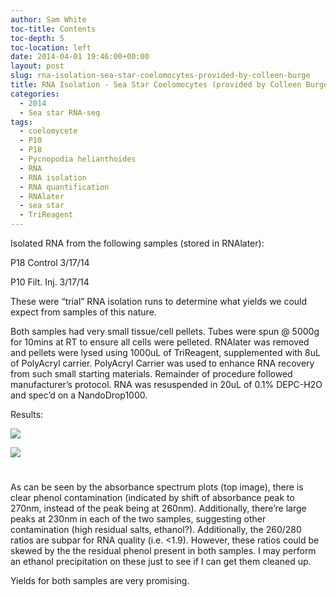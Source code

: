 ```yaml
---
author: Sam White
toc-title: Contents
toc-depth: 5
toc-location: left
date: 2014-04-01 19:46:00+00:00
layout: post
slug: rna-isolation-sea-star-coelomocytes-provided-by-colleen-burge
title: RNA Isolation - Sea Star Coelomocytes (provided by Colleen Burge)
categories:
  - 2014
  - Sea star RNA-seq
tags:
  - coelomycete
  - P10
  - P18
  - Pycnopodia helianthoides
  - RNA
  - RNA isolation
  - RNA quantification
  - RNAlater
  - sea star
  - TriReagent
---
```


Isolated RNA from the following samples (stored in RNAlater):

P18 Control 3/17/14

P10 Filt. Inj. 3/17/14

These were "trial" RNA isolation runs to determine what yields we could expect from samples of this nature.

Both samples had very small tissue/cell pellets. Tubes were spun @ 5000g for 10mins at RT to ensure all cells were pelleted. RNAlater was removed and pellets were lysed using 1000uL of TriReagent, supplemented with 8uL of PolyAcryl carrier. PolyAcryl Carrier was used to enhance RNA recovery from such small starting materials. Remainder of procedure followed manufacturer's protocol. RNA was resuspended in 20uL of 0.1% DEPC-H2O and spec'd on a NandoDrop1000.

Results:

![](https://eagle.fish.washington.edu/Arabidopsis/20140401%20-%20Sea%20star%20RNA%20abs%20plots.JPG)

![](https://eagle.fish.washington.edu/Arabidopsis/20140401%20-%20Sea%20star%20RNA%20ODs.JPG)



# 



As can be seen by the absorbance spectrum plots (top image), there is clear phenol contamination (indicated by shift of absorbance peak to 270nm, instead of the peak being at 260nm). Additionally, there're large peaks at 230nm in each of the two samples, suggesting other contamination (high residual salts, ethanol?). Additionally, the 260/280 ratios are subpar for RNA quality (i.e. <1.9). However, these ratios could be skewed by the the residual phenol present in both samples. I may perform an ethanol precipitation on these just to see if I can get them cleaned up.

Yields for both samples are very promising.
